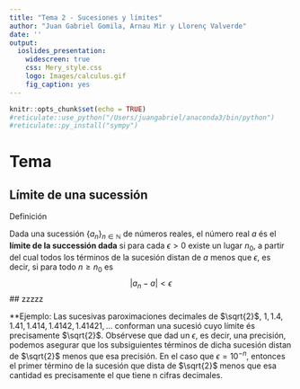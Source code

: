 ```yaml
---
title: "Tema 2 - Sucesiones y límites"
author: "Juan Gabriel Gomila, Arnau Mir y Llorenç Valverde"
date: ''
output: 
  ioslides_presentation:
    widescreen: true
    css: Mery_style.css
    logo: Images/calculus.gif
    fig_caption: yes
---
```


```r
knitr::opts_chunk$set(echo = TRUE)
#reticulate::use_python("/Users/juangabriel/anaconda3/bin/python")
#reticulate::py_install("sympy")
```

# Tema

## Límite de una sucessión

<l class="definition">Definición</l>
 
Dada una sucessión $\{a_n\}_{n \in \mathbb{N}}$ de números reales, el número real $a$ és el **límite de la successión dada** si para cada $\epsilon > 0$ existe un lugar $n_0$, a partir del cual todos los términos de la sucesión distan de $a$ menos que $\epsilon$, es decir, si para todo $n \geq n_0$ es 
$$
|a_n -a|< \epsilon 
$$
## zzzzz

<div class="example">

**Ejemplo: Las sucesivas paroximaciones decimales de $\sqrt{2}$, $1,1.4,1.41,1.414,1.4142,1.41421,\ldots$ conforman una sucesió cuyo límite és precisamente $\sqrt{2}$. Obsérvese que dad un $\epsilon$, es decir, una precisión, podemos asegurar que los subsiguientes términos de dicha sucesión distan de $\sqrt{2}$ menos que esa precisión. En el caso que $\epsilon= 10^{-n}$, entonces el primer término de la sucesión que dista de $\sqrt{2}$ menos que esa cantidad es precisamente el que tiene n cifras decimales.

</div>